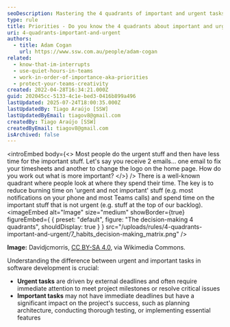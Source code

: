 ```yaml
---
seoDescription: Mastering the 4 quadrants of important and urgent tasks helps individuals prioritize effectively, balancing urgent needs with long-term goals.
type: rule
title: Priorities - Do you know the 4 quadrants about important and urgent tasks?
uri: 4-quadrants-important-and-urgent
authors:
  - title: Adam Cogan
    url: https://www.ssw.com.au/people/adam-cogan
related:
  - know-that-im-interrupts
  - use-quiet-hours-in-teams
  - work-in-order-of-importance-aka-priorities
  - protect-your-teams-creativity
created: 2022-04-28T16:34:21.000Z
guid: 202045cc-5133-4c1e-bed3-0416b899a496
lastUpdated: 2025-07-24T18:00:35.000Z
lastUpdatedBy: Tiago Araújo [SSW]
lastUpdatedByEmail: tiagov8@gmail.com
createdBy: Tiago Araújo [SSW]
createdByEmail: tiagov8@gmail.com
isArchived: false
---
```


<introEmbed
  body={<>
Most people do the urgent stuff and then have less time for the important stuff. Let's say you receive 2 emails... one email to fix your timesheets and another to change the logo on the home page. How do you work out what is more important?
  </>}
/>
There is a well-known quadrant where people look at where they spend their time. The key is to reduce burning time on 'urgent and not important' stuff (e.g. most notifications on your phone and most Teams calls) and spend time on the important stuff that is not urgent (e.g. stuff at the top of our backlog).
<imageEmbed
  alt="Image"
  size="medium"
  showBorder={true}
  figureEmbed={ {
    preset: "default",
    figure: "The decision-making 4 quadrants",
    shouldDisplay: true
  } }
  src="/uploads/rules/4-quadrants-important-and-urgent/7_habits_decision-making_matrix.png"
/>

**Image:** Davidjcmorris, [CC BY-SA 4.0](https://creativecommons.org/licenses/by-sa/4.0), via Wikimedia Commons.

Understanding the difference between urgent and important tasks in software development is crucial:

* **Urgent tasks** are driven by external deadlines and often require immediate attention to meet project milestones or resolve critical issues
* **Important tasks** may not have immediate deadlines but have a significant impact on the project's success, such as planning architecture, conducting thorough testing, or implementing essential features
